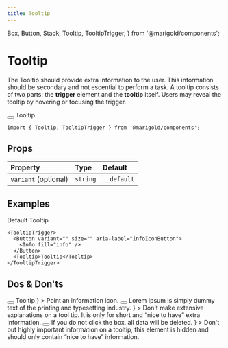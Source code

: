 ```yaml
---
title: Tooltip
---
```


  Box,
  Button,
  Stack,
  Tooltip,
  TooltipTrigger,
} from '@marigold/components';

# Tooltip

The Tooltip should provide extra information to the user. This information should be
secondary and not escential to perform a task.
A tooltip consists of two parts: the **trigger** element and the **tooltip** itself.
Users may reveal the tooltip by hovering or focusing the trigger.

<MarigoldTheme>
  <TooltipTrigger isOpen>
    <Button variant="" size="" aria-label="infoIconButton">
      <Info fill="info" />
    </Button>
    <Tooltip>Tooltip</Tooltip>
  </TooltipTrigger>
</MarigoldTheme>

```tsx onlyCode
import { Tooltip, TooltipTrigger } from '@marigold/components';
```

## Props

| Property             | Type     | Default     |
| :------------------- | :------- | :---------- |
| `variant` (optional) | `string` | `__default` |

## Examples

Default Tooltip

```tsx expandCode
<TooltipTrigger>
  <Button variant="" size="" aria-label="infoIconButton">
    <Info fill="info" />
  </Button>
  <Tooltip>Tooltip</Tooltip>
</TooltipTrigger>
```

## Dos & Don'ts

<Stack space="small">
  <Box
    display="grid"
    css={{
      gridGap: 'small',
      gridTemplateColumns: 'repeat(auto-fit, minmax(min(500px, 100%), 1fr))',
    }}
  >
    <DoAndDont
      preview={
        <TooltipTrigger isOpen>
          <Button variant="" size="" aria-label="infoIconButton">
            <Info fill="info" />
          </Button>
          <Box as={Tooltip} css={{ position: 'relative' }}>
            Tooltip
          </Box>
        </TooltipTrigger>
      }
    >
      Point an information icon.
    </DoAndDont>
    <DoAndDont
      dont
      preview={
        <TooltipTrigger isOpen>
          <Button variant="" size="" aria-label="infoIconButton">
            <Info fill="info" />
          </Button>
          <Box as={Tooltip} css={{ position: 'relative' }}>
            Lorem Ipsum is simply dummy text of the printing and typesetting
            industry.
          </Box>
        </TooltipTrigger>
      }
    >
      Don't make extensive explanations on a tool tip. It is only for short and
      “nice to have” extra information.
    </DoAndDont>
    <DoAndDont
      dont
      preview={
        <TooltipTrigger isOpen>
          <Button variant="" size="" aria-label="infoIconButton">
            <Info fill="info" />
          </Button>
          <Box as={Tooltip} css={{ position: 'relative' }}>
            If you do not click the box, all data will be deleted.
          </Box>
        </TooltipTrigger>
      }
    >
      Don't put highly important information on a tooltip, this element is
      hidden and should only contain “nice to have” information.
    </DoAndDont>
  </Box>
</Stack>
